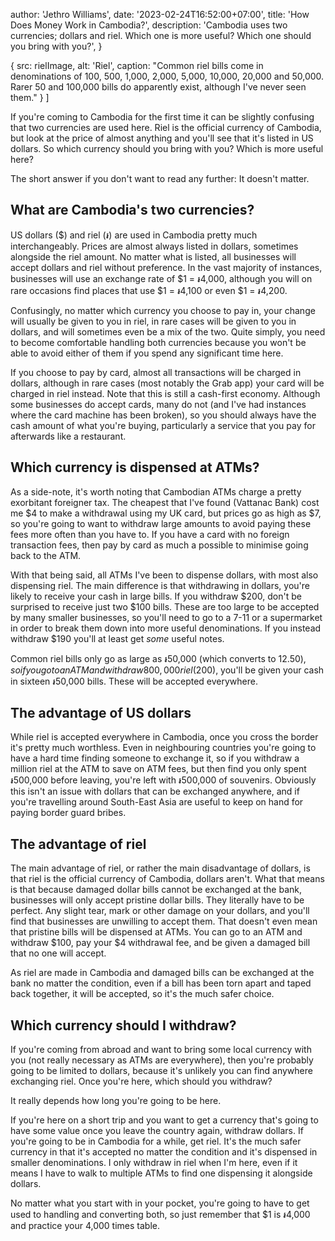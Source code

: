 

  author: 'Jethro Williams',
  date: '2023-02-24T16:52:00+07:00',
  title: 'How Does Money Work in Cambodia?',
  description: 'Cambodia uses two currencies; dollars and riel. Which one is more useful? Which one should you bring with you?',
}

  {
    src: rielImage,
    alt: 'Riel',
    caption: "Common riel bills come in denominations of 100, 500, 1,000, 2,000, 5,000, 10,000, 20,000 and 50,000. Rarer 50 and 100,000 bills do apparently exist, although I've never seen them."
  }
]


If you're coming to Cambodia for the first time it can be slightly confusing that two currencies are used here. Riel is the official currency of Cambodia, but look at the price of almost anything and you'll see that it's listed in US dollars. So which currency should you bring with you? Which is more useful here?

The short answer if you don't want to read any further: It doesn't matter.

## What are Cambodia's two currencies?

US dollars ($) and riel (៛) are used in Cambodia pretty much interchangeably. Prices are almost always listed in dollars, sometimes alongside the riel amount. No matter what is listed, all businesses will accept dollars and riel without preference. In the vast majority of instances, businesses will use an exchange rate of $1 = ៛4,000, although you will on rare occasions find places that use $1 = ៛4,100 or even $1 = ៛4,200.

Confusingly, no matter which currency you choose to pay in, your change will usually be given to you in riel, in rare cases will be given to you in dollars, and will sometimes even be a mix of the two. Quite simply, you need to become comfortable handling both currencies because you won't be able to avoid either of them if you spend any significant time here.

If you choose to pay by card, almost all transactions will be charged in dollars, although in rare cases (most notably the Grab app) your card will be charged in riel instead. Note that this is still a cash-first economy. Although some businesses do accept cards, many do not (and I've had instances where the card machine has been broken), so you should always have the cash amount of what you're buying, particularly a service that you pay for afterwards like a restaurant.

## Which currency is dispensed at ATMs?

As a side-note, it's worth noting that Cambodian ATMs charge a pretty exorbitant foreigner tax. The cheapest that I've found (Vattanac Bank) cost me $4 to make a withdrawal using my UK card, but prices go as high as $7, so you're going to want to withdraw large amounts to avoid paying these fees more often than you have to. If you have a card with no foreign transaction fees, then pay by card as much a possible to minimise going back to the ATM.

With that being said, all ATMs I've been to dispense dollars, with most also dispensing riel. The main difference is that withdrawing in dollars, you're likely to receive your cash in large bills. If you withdraw $200, don't be surprised to receive just two $100 bills. These are too large to be accepted by many smaller businesses, so you'll need to go to a 7-11 or a supermarket in order to break them down into more useful denominations. If you instead withdraw $190 you'll at least get _some_ useful notes.

Common riel bills only go as large as ៛50,000 (which converts to $12.50), so if you go to an ATM and withdraw 800,000 riel ($200), you'll be given your cash in sixteen ៛50,000 bills. These will be accepted everywhere.

## The advantage of US dollars

While riel is accepted everywhere in Cambodia, once you cross the border it's pretty much worthless. Even in neighbouring countries you're going to have a hard time finding someone to exchange it, so if you withdraw a million riel at the ATM to save on ATM fees, but then find you only spent ៛500,000 before leaving, you're left with ៛500,000 of souvenirs. Obviously this isn't an issue with dollars that can be exchanged anywhere, and if you're travelling around South-East Asia are useful to keep on hand for paying border guard bribes.

## The advantage of riel

The main advantage of riel, or rather the main disadvantage of dollars, is that riel is the official currency of Cambodia, dollars aren't. What that means is that because damaged dollar bills cannot be exchanged at the bank, businesses will only accept pristine dollar bills. They literally have to be perfect. Any slight tear, mark or other damage on your dollars, and you'll find that businesses are unwilling to accept them. That doesn't even mean that pristine bills will be dispensed at ATMs. You can go to an ATM and withdraw $100, pay your $4 withdrawal fee, and be given a damaged bill that no one will accept.

As riel are made in Cambodia and damaged bills can be exchanged at the bank no matter the condition, even if a bill has been torn apart and taped back together, it will be accepted, so it's the much safer choice.

## Which currency should I withdraw?

If you're coming from abroad and want to bring some local currency with you (not really necessary as ATMs are everywhere), then you're probably going to be limited to dollars, because it's unlikely you can find anywhere exchanging riel. Once you're here, which should you withdraw?

It really depends how long you're going to be here.

If you're here on a short trip and you want to get a currency that's going to have some value once you leave the country again, withdraw dollars. If you're going to be in Cambodia for a while, get riel. It's the much safer currency in that it's accepted no matter the condition and it's dispensed in smaller denominations. I only withdraw in riel when I'm here, even if it means I have to walk to multiple ATMs to find one dispensing it alongside dollars.

No matter what you start with in your pocket, you're going to have to get used to handling and converting both, so just remember that $1 is ៛4,000 and practice your 4,000 times table.

<ImageGallery images={rielImages} />
